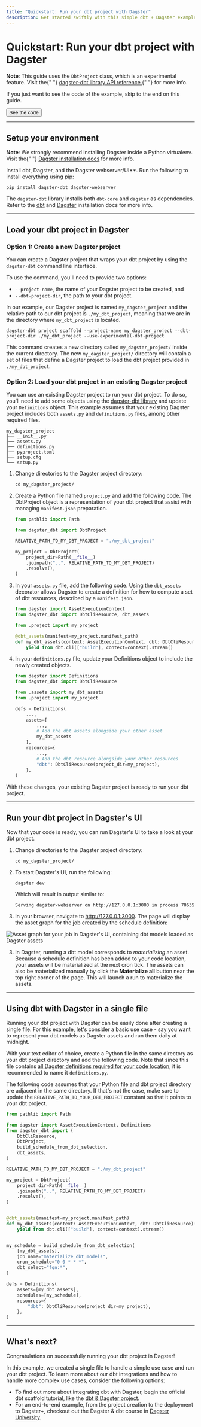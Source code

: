 ```yaml
---
title: "Quickstart: Run your dbt project with Dagster"
description: Get started swiftly with this simple dbt + Dagster example.
---
```


# Quickstart: Run your dbt project with Dagster

<Note>
  <strong>Note</strong>: This guide uses the <code>DbtProject</code> class,
  which is an experimental feature. Visit the{" "}
  <a href="/\_apidocs/libraries/dagster-dbt">
    dagster-dbt library API reference
  </a>{" "}
  for more info.
</Note>

If you just want to see the code of the example, skip to the end on this guide.

<div className="w-full inline-flex flex-col space-y-2 md:space-y-0 md:flex-row md:space-x-4">
  <Button link="#using-dbt-with-dagster-in-a-single-file">See the code</Button>
</div>

---

## Setup your environment

<Note>
  <strong>Note</strong>: We strongly recommend installing Dagster inside a
  Python virtualenv. Visit the{" "}
  <a href="/getting-started/install">Dagster installation docs</a> for more
  info.
</Note>

Install dbt, Dagster, and the Dagster webserver/UI\*\*. Run the following to install everything using pip:

```shell
pip install dagster-dbt dagster-webserver
```

The `dagster-dbt` library installs both `dbt-core` and `dagster` as dependencies. Refer to the [dbt](https://docs.getdbt.com/dbt-cli/install/overview) and [Dagster](/getting-started/install) installation docs for more info.

---

## Load your dbt project in Dagster

<TabGroup>
<TabItem name="Option 1: Create a new Dagster project">

### Option 1: Create a new Dagster project

You can create a Dagster project that wraps your dbt project by using the `dagster-dbt` command line interface.

To use the command, you'll need to provide two options:

- `--project-name`, the name of your Dagster project to be created, and
- `--dbt-project-dir`, the path to your dbt project.

In our example, our Dagster project is named `my_dagster_project` and the relative path to our dbt project is `./my_dbt_project`, meaning that we are in the directory where `my_dbt_project` is located.

```shell
dagster-dbt project scaffold --project-name my_dagster_project --dbt-project-dir ./my_dbt_project --use-experimental-dbt-project
```

This command creates a new directory called `my_dagster_project/` inside the current directory. The new `my_dagster_project/` directory will contain a set of files that define a Dagster project to load the dbt project provided in `./my_dbt_project`.

</TabItem>
<TabItem name="Option 2: Use an existing Dagster project">

### Option 2: Load your dbt project in an existing Dagster project

You can use an existing Dagster project to run your dbt project. To do so, you'll need to add some objects using the [dagster-dbt library](/\_apidocs/libraries/dagster-dbt) and update your `Definitions` object. This example assumes that your existing Dagster project includes both `assets.py` and `definitions.py` files, among other required files.

```shell
my_dagster_project
├── __init__.py
├── assets.py
├── definitions.py
├── pyproject.toml
├── setup.cfg
└── setup.py
```

1. Change directories to the Dagster project directory:

   ```shell
   cd my_dagster_project/
   ```

2. Create a Python file named `project.py` and add the following code. The DbtProject object is a representation of your dbt project that assist with managing `manifest.json` preparation.

   ```python file=/integrations/dbt/quickstart.py startafter=start_dbt_project_example endbefore=end_dbt_project_example
   from pathlib import Path

   from dagster_dbt import DbtProject

   RELATIVE_PATH_TO_MY_DBT_PROJECT = "./my_dbt_project"

   my_project = DbtProject(
       project_dir=Path(__file__)
       .joinpath("..", RELATIVE_PATH_TO_MY_DBT_PROJECT)
       .resolve(),
   )
   ```

3. In your `assets.py` file, add the following code. Using the `dbt_assets` decorator allows Dagster to create a definition for how to compute a set of dbt resources, described by a `manifest.json`.

   ```python file=/integrations/dbt/quickstart.py startafter=start_dbt_assets_example endbefore=end_dbt_assets_example
   from dagster import AssetExecutionContext
   from dagster_dbt import DbtCliResource, dbt_assets

   from .project import my_project

   @dbt_assets(manifest=my_project.manifest_path)
   def my_dbt_assets(context: AssetExecutionContext, dbt: DbtCliResource):
       yield from dbt.cli(["build"], context=context).stream()
   ```

4. In your `definitions.py` file, update your Definitions object to include the newly created objects.

   ```python file=/integrations/dbt/quickstart.py startafter=start_dbt_definitions_example endbefore=end_dbt_definitions_example
   from dagster import Definitions
   from dagster_dbt import DbtCliResource

   from .assets import my_dbt_assets
   from .project import my_project

   defs = Definitions(
       ...,
       assets=[
           ...,
           # Add the dbt assets alongside your other asset
           my_dbt_assets
       ],
       resources={
           ...,
           # Add the dbt resource alongside your other resources
           "dbt": DbtCliResource(project_dir=my_project),
       },
   )
   ```

With these changes, your existing Dagster project is ready to run your dbt project.

</TabItem>
</TabGroup>

---

## Run your dbt project in Dagster's UI

Now that your code is ready, you can run Dagster's UI to take a look at your dbt project.

1. Change directories to the Dagster project directory:

   ```shell
   cd my_dagster_project/
   ```

2. To start Dagster's UI, run the following:

   ```shell
   dagster dev
   ```

   Which will result in output similar to:

   ```shell
   Serving dagster-webserver on http://127.0.0.1:3000 in process 70635
   ```

3. In your browser, navigate to <http://127.0.0.1:3000>. The page will display the asset graph for the job created by the schedule definition:

  <!--
  ![Asset graph for your job in Dagster's UI, containing dbt models loaded as Dagster assets](/images/integrations/dbt/quickstart/asset_graph.png)
  -->

<Image
alt="Asset graph for your job in Dagster's UI, containing dbt models loaded as Dagster assets"
src="/images/integrations/dbt/quickstart/asset_graph.png"
width={2688}
height={1680}
/>

3. In Dagster, running a dbt model corresponds to _materializing_ an asset. Because a schedule definition has been added to your code location, your assets will be materialized at the next cron tick. The assets can also be materialized manually by click the **Materialize all** button near the top right corner of the page. This will launch a run to materialize the assets.

---

## Using dbt with Dagster in a single file

Running your dbt project with Dagster can be easily done after creating a single file. For this example, let's consider a basic use case - say you want to represent your dbt models as Dagster assets and run them daily at midnight.

With your text editor of choice, create a Python file in the same directory as your dbt project directory and add the following code. Note that since this file contains [all Dagster definitions required for your code location](/concepts/code-locations), it is recommended to name it `definitions.py`.

The following code assumes that your Python file and dbt project directory are adjacent in the same directory. If that's not the case, make sure to update the `RELATIVE_PATH_TO_YOUR_DBT_PROJECT` constant so that it points to your dbt project.

```python file=/integrations/dbt/quickstart.py startafter=start_example endbefore=end_example
from pathlib import Path

from dagster import AssetExecutionContext, Definitions
from dagster_dbt import (
    DbtCliResource,
    DbtProject,
    build_schedule_from_dbt_selection,
    dbt_assets,
)

RELATIVE_PATH_TO_MY_DBT_PROJECT = "./my_dbt_project"

my_project = DbtProject(
    project_dir=Path(__file__)
    .joinpath("..", RELATIVE_PATH_TO_MY_DBT_PROJECT)
    .resolve(),
)


@dbt_assets(manifest=my_project.manifest_path)
def my_dbt_assets(context: AssetExecutionContext, dbt: DbtCliResource):
    yield from dbt.cli(["build"], context=context).stream()


my_schedule = build_schedule_from_dbt_selection(
    [my_dbt_assets],
    job_name="materialize_dbt_models",
    cron_schedule="0 0 * * *",
    dbt_select="fqn:*",
)

defs = Definitions(
    assets=[my_dbt_assets],
    schedules=[my_schedule],
    resources={
        "dbt": DbtCliResource(project_dir=my_project),
    },
)
```

---

## What's next?

Congratulations on successfully running your dbt project in Dagster!

In this example, we created a single file to handle a simple use case and run your dbt project. To learn more about our dbt integrations and how to handle more complex use cases, consider the following options:

- To find out more about integrating dbt with Dagster, begin the official dbt scaffold tutorial, like the [dbt & Dagster project](/integrations/dbt/using-dbt-with-dagster).
- For an end-to-end example, from the project creation to the deployment to Dagster+, checkout out the Dagster & dbt course in [Dagster University](https://courses.dagster.io).
